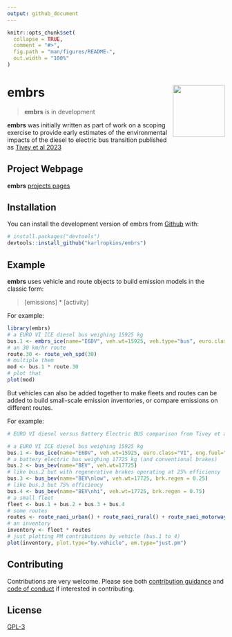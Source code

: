 ```yaml
---
output: github_document
---
```


<!-- README.md is generated from README.Rmd. Please edit that file -->

```r
knitr::opts_chunk$set(
  collapse = TRUE,
  comment = "#>",
  fig.path = "man/figures/README-",
  out.width = "100%"
)
```

# embrs <img src="man/figures/logo.png" align="right" alt="" width="120" />

<!-- badges: start -->
<!-- badges: end -->

> __embrs__ is in development

__embrs__ was initially written as part of work on a scoping exercise to provide 
early estimates of the environmental impacts of the diesel to electric bus 
transition published as [Tivey et al 2023](https://doi.org/10.3390/su15021522)


## Project Webpage

__embrs__ [projects pages](https://karlropkins.github.io/embrs/)


## Installation

You can install the development version of embrs from [Github](https://github.com/) with:

```r
# install.packages("devtools")
devtools::install_github("karlropkins/embrs")
```

## Example

__embrs__ uses vehicle and route objects to build emission models in the classic form: 

> [emissions] * [activity] 

For example: 

```r
library(embrs)
# a EURO VI ICE diesel bus weighing 15925 kg
bus.1 <- embrs_ice(name="E6DV", veh.wt=15925, veh.type="bus", euro.class="vi", eng.fuel="diesel") 
# an 30 km/hr route
route.30 <- route_veh_spd(30)
# multiple them 
mod <- bus.1 * route.30
# plot that
plot(mod)
```

But vehicles can also be added together to make fleets and routes can be added to build 
small-scale emission inventories, or compare emissions on different routes.

For example:

```r
# EURO VI diesel versus Battery Electric BUS comparison from Tivey et al (2023)

# a EURO VI ICE diesel bus weighing 15925 kg
bus.1 <- bus_ice(name="E6DV", veh.wt=15925, euro.class="VI", eng.fuel="diesel") 
# a battery electric bus weighing 17725 kg (and conventional brakes) 
bus.2 <- bus_bev(name="BEV", veh.wt=17725) 
# like bus.2 but with regenerative brakes operating at 25% efficiency
bus.3 <- bus_bev(name="BEV\nlow", veh.wt=17725, brk.regen = 0.25) 
# like bus.3 but 75% efficiency
bus.4 <- bus_bev(name="BEV\nhi", veh.wt=17725, brk.regen = 0.75)  
# a small fleet
fleet <- bus.1 + bus.2 + bus.3 + bus.4
# some routes 
routes <- route_naei_urban() + route_naei_rural() + route_naei_motorway()
# an inventory
inventory <- fleet * routes
# just plotting PM contributions by vehicle (bus.1 to 4)
plot(inventory, plot.type="by.vehicle", em.type="just.pm")
```

## Contributing

Contributions are very welcome. Please see both [contribution guidance](https://karlropkins.github.io/embrs/CONTRIBUTING.html) and [code of conduct](https://karlropkins.github.io/embrs/CODE_OF_CONDUCT.html) if interested in contributing.

## License

[GPL-3](https://karlropkins.github.io/embrs/LICENSE.html)

